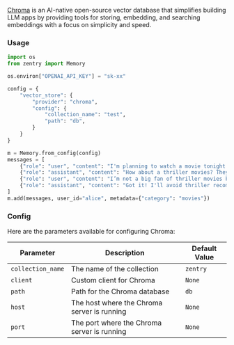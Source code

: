[Chroma](https://www.trychroma.com/) is an AI-native open-source vector database that simplifies building LLM apps by providing tools for storing, embedding, and searching embeddings with a focus on simplicity and speed.

### Usage

```python
import os
from zentry import Memory

os.environ["OPENAI_API_KEY"] = "sk-xx"

config = {
    "vector_store": {
        "provider": "chroma",
        "config": {
            "collection_name": "test",
            "path": "db",
        }
    }
}

m = Memory.from_config(config)
messages = [
    {"role": "user", "content": "I'm planning to watch a movie tonight. Any recommendations?"},
    {"role": "assistant", "content": "How about a thriller movies? They can be quite engaging."},
    {"role": "user", "content": "I’m not a big fan of thriller movies but I love sci-fi movies."},
    {"role": "assistant", "content": "Got it! I'll avoid thriller recommendations and suggest sci-fi movies in the future."}
]
m.add(messages, user_id="alice", metadata={"category": "movies"})
```

### Config

Here are the parameters available for configuring Chroma:

| Parameter | Description | Default Value |
| --- | --- | --- |
| `collection_name` | The name of the collection | `zentry` |
| `client` | Custom client for Chroma | `None` |
| `path` | Path for the Chroma database | `db` |
| `host` | The host where the Chroma server is running | `None` |
| `port` | The port where the Chroma server is running | `None` |